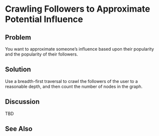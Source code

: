 # Crawling Followers to Approximate Potential Influence

## Problem

You want to approximate someone’s influence based upon their popularity and the popularity of their followers.

## Solution

Use a breadth-first traversal to crawl the followers of the user to a reasonable depth, and then count the number of nodes in the graph.

## Discussion

TBD

## See Also